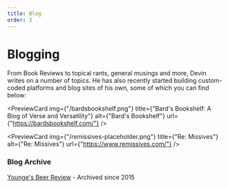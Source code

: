 ```yaml
---
title: Blog
order: 3
---
```


# Blogging

From Book Reviews to topical rants, general musings and more, Devin writes on a number of topics. He has also recently started building custom-coded platforms and blog sites of his own, some of which you can find below:

<PreviewCard
	img={"/bardsbookshelf.png"}
	title={"Bard's Bookshelf: A Blog of Verse and Versatility"}
	alt={"Bard's Bookshelf"}
	url={"https://bardsbookshelf.com/"}
/>

<PreviewCard
	img={"/remissives-placeholder.png"}
	title={"Re: Missives"}
	alt={"Re: Missives"}
	url={"https://www.remissives.com/"}
/>

### Blog Archive

[Younge's Beer Review](https://youngebeer.blogspot.com/) - Archived since 2015
